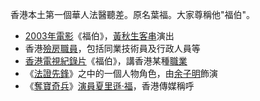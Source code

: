 香港本土第一個華人法醫聽差。原名葉福。大家尊稱他"福伯"。

* [[2003年電影|2003年電影]]《福伯》，[[黃秋生|黃秋生]][[客串|客串]]演出
* 香港[[殮房|殮房]][[職員|職員]]，包括同業技術員及行政人員等
* [[香港|香港]][[電視|電視]][[紀錄片|紀錄片]]《福伯》，講香港某種[[職業|職業]]
* 《[[法證先鋒|法證先鋒]]》之中的一個人物角色，由[[余子明|余子明]]飾演
* 《[[奪寶奇兵|奪寶奇兵]]》[[演員|演員]][[哈里森·福特|夏里遜·福]]，香港傳媒稱呼

{{disambig|CAT=二字消歧义}}